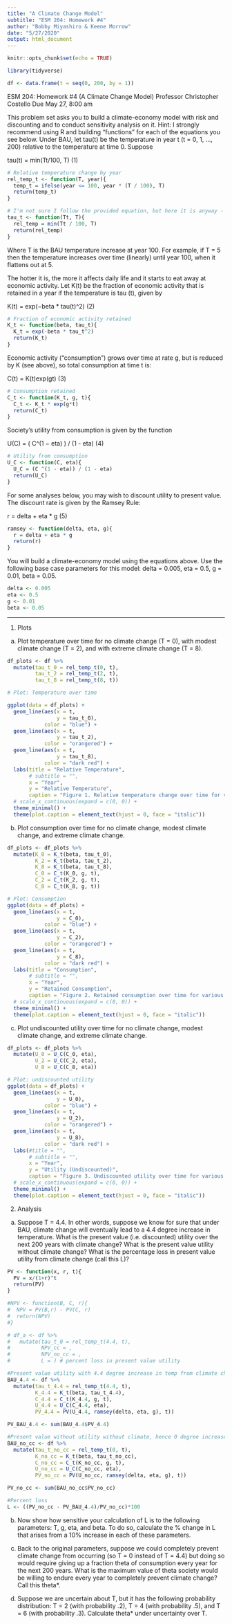 ```yaml
---
title: "A Climate Change Model"
subtitle: "ESM 204: Homework #4"
author: "Bobby Miyashiro & Keene Morrow"
date: "5/27/2020"
output: html_document
---
```


```r
knitr::opts_chunk$set(echo = TRUE)

library(tidyverse)

df <- data.frame(t = seq(0, 200, by = 1))
```

ESM 204: Homework #4 (A Climate Change Model)
Professor Christopher Costello
Due May 27, 8:00 am

This problem set asks you to build a climate-economy model with risk and discounting and to conduct sensitivity analysis on it. Hint: I strongly recommend using R and building “functions” for each of the equations you see below. Under BAU, let tau(t) be the temperature in year t (t = 0, 1, ..., 200) relative to the temperature at time 0. Suppose

tau(t) = min(Tt/100, T)                   (1)

```r

# Relative temperature change by year
rel_temp_t <- function(T, year){
  temp_t = ifelse(year <= 100, year * (T / 100), T)
  return(temp_t)
}

# I'm not sure I follow the provided equation, but here it is anyway - KM
tau_t <- function(Tt, T){
  rel_temp = min(Tt / 100, T)
  return(rel_temp)
}
```


Where T is the BAU temperature increase at year 100. For example, if T = 5 then the temperature increases over time (linearly) until year 100, when it flattens out at 5.

The hotter it is, the more it affects daily life and it starts to eat away at economic activity. Let K(t) be the fraction of economic activity that is retained in a year if the temperature is tau (t), given by

K(t) = exp(−beta * tau(t)^2)                   (2)

```r
# Fraction of economic activity retained
K_t <- function(beta, tau_t){
  K_t = exp(-beta * tau_t^2)
  return(K_t)
}
```


Economic activity (“consumption”) grows over time at rate g, but is reduced by K (see above), so total consumption at time t is:

C(t) = K(t)exp(gt)                   (3)

```r
# Consumption retained
C_t <- function(K_t, g, t){
  C_t <- K_t * exp(g*t)
  return(C_t)
}
```


Society’s utility from consumption is given by the function

U(C) = ( C^(1 − eta) ) / (1 - eta)                  (4)

```r
# Utility from consumption
U_C <- function(C, eta){
  U_C = (C ^(1 - eta)) / (1 - eta)
  return(U_C)
}
```


For some analyses below, you may wish to discount utility to present value. The discount rate is given by the Ramsey Rule:

r = delta + eta * g                   (5)

```r
ramsey <- function(delta, eta, g){
  r = delta + eta * g
  return(r)
}
```


You will build a climate-economy model using the equations above. Use the following base case parameters for this model:
delta = 0.005, eta = 0.5, g = 0.01, beta = 0.05.

```r
delta <- 0.005
eta <- 0.5
g <- 0.01
beta <- 0.05
```


***

1. Plots

(a) Plot temperature over time for no climate change (T = 0), with modest climate change (T = 2), and with extreme climate change (T = 8).

```r
df_plots <- df %>%
  mutate(tau_t_0 = rel_temp_t(0, t),
         tau_t_2 = rel_temp_t(2, t),
         tau_t_8 = rel_temp_t(8, t))

# Plot: Temperature over time

ggplot(data = df_plots) +
  geom_line(aes(x = t,
                y = tau_t_0),
            color = "blue") +
  geom_line(aes(x = t,
                y = tau_t_2),
            color = "orangered") +
  geom_line(aes(x = t,
                y = tau_t_8),
            color = "dark red") +
  labs(title = "Relative Temperature",
       # subtitle = "",
       x = "Year",
       y = "Relative Temperature",
       caption = "Figure 1. Relative temperature change over time for various climate change scenarios.\nESM 204 Spring 2020\nBobby Miyashiro & Keene Morrow") +
  # scale_x_continuous(expand = c(0, 0)) +
  theme_minimal() +
  theme(plot.caption = element_text(hjust = 0, face = "italic"))
```


(b) Plot consumption over time for no climate change, modest climate change, and extreme climate change.

```r
df_plots <- df_plots %>%
  mutate(K_0 = K_t(beta, tau_t_0),
         K_2 = K_t(beta, tau_t_2),
         K_8 = K_t(beta, tau_t_8),
         C_0 = C_t(K_0, g, t),
         C_2 = C_t(K_2, g, t),
         C_8 = C_t(K_8, g, t))

# Plot: Consumption
ggplot(data = df_plots) +
  geom_line(aes(x = t,
                y = C_0),
            color = "blue") +
  geom_line(aes(x = t,
                y = C_2),
            color = "orangered") +
  geom_line(aes(x = t,
                y = C_8),
            color = "dark red") +
  labs(title = "Consumption",
       # subtitle = "",
       x = "Year",
       y = "Retained Consumption",
       caption = "Figure 2. Retained consumption over time for various climate change scenarios.\nTemperature change in year 100: blue = 0, orange = 2, red = 8\n\nESM 204 Spring 2020\nBobby Miyashiro & Keene Morrow") +
  # scale_x_continuous(expand = c(0, 0)) +
  theme_minimal() +
  theme(plot.caption = element_text(hjust = 0, face = "italic"))

```


(c) Plot undiscounted utility over time for no climate change, modest climate change, and extreme climate change.

```r
df_plots <- df_plots %>%
  mutate(U_0 = U_C(C_0, eta),
         U_2 = U_C(C_2, eta),
         U_8 = U_C(C_8, eta))

# Plot: undiscounted utility
ggplot(data = df_plots) +
  geom_line(aes(x = t,
                y = U_0),
            color = "blue") +
  geom_line(aes(x = t,
                y = U_2),
            color = "orangered") +
  geom_line(aes(x = t,
                y = U_8),
            color = "dark red") +
  labs(#title = "",
       # subtitle = "",
       x = "Year",
       y = "Utility (Undiscounted)",
       caption = "Figure 3. Undiscounted utility over time for various climate change scenarios.\nTemperature change in year 100: blue = 0, orange = 2, red = 8\n\nESM 204 Spring 2020\nBobby Miyashiro & Keene Morrow") +
  # scale_x_continuous(expand = c(0, 0)) +
  theme_minimal() +
  theme(plot.caption = element_text(hjust = 0, face = "italic"))
```


2. Analysis

(a) Suppose T = 4.4. In other words, suppose we know for sure that under BAU, climate change will eventually lead to a 4.4 degree increase in temperature.
What is the present value (i.e. discounted) utility over the next 200 years with climate change?
What is the present value utility without climate change?
What is the percentage loss in present value utility from climate change (call this L)?

```r
PV <- function(x, r, t){
  PV = x/(1+r)^t
  return(PV)
}

#NPV <- function(B, C, r){
#  NPV = PV(B,r) - PV(C, r)
#  return(NPV)
#}

# df_a <- df %>%
#   mutate(tau_t_0 = rel_temp_t(4.4, t),
#          NPV_cc = ,
#          NPV_no_cc = ,
#          L = ) # percent loss in present value utility
```

```r
#Present value utility with 4.4 degree increase in temp from climate change
BAU_4.4 <- df %>% 
  mutate(tau_t_4.4 = rel_temp_t(4.4, t),
         K_4.4 = K_t(beta, tau_t_4.4),
         C_4.4 = C_t(K_4.4, g, t),
         U_4.4 = U_C(C_4.4, eta),
         PV_4.4 = PV(U_4.4, ramsey(delta, eta, g), t))

PV_BAU_4.4 <- sum(BAU_4.4$PV_4.4)

#Present value without utility without climate, hence 0 degree increase
BAU_no_cc <- df %>% 
  mutate(tau_t_no_cc = rel_temp_t(0, t),
         K_no_cc = K_t(beta, tau_t_no_cc),
         C_no_cc = C_t(K_no_cc, g, t),
         U_no_cc = U_C(C_no_cc, eta),
         PV_no_cc = PV(U_no_cc, ramsey(delta, eta, g), t))

PV_no_cc <- sum(BAU_no_cc$PV_no_cc)

#Percent loss 
L <- ((PV_no_cc - PV_BAU_4.4)/PV_no_cc)*100
```


(b) Now show how sensitive your calculation of L is to the following parameters: T, g, eta, and beta. To do so, calculate the % change in L that arises from a 10% increase in each of these parameters.

(c) Back to the original parameters, suppose we could completely prevent climate change from occurring (so T = 0 instead of T = 4.4) but doing so would require giving up a fraction theta of consumption every year for the next 200 years. What is the maximum value of theta society would be willing to endure every year to completely prevent climate change? Call this theta*.

(d) Suppose we are uncertain about T, but it has the following probability distribution: T = 2 (with probability .2), T = 4 (with probability .5), and T = 6 (with probability .3). Calculate theta* under uncertainty over T.